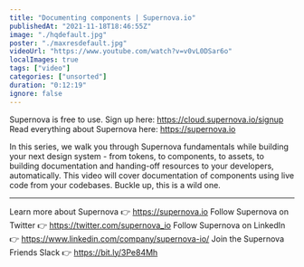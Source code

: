 ```yaml
---
title: "Documenting components | Supernova.io"
publishedAt: "2021-11-18T18:46:55Z"
image: "./hqdefault.jpg"
poster: "./maxresdefault.jpg"
videoUrl: "https://www.youtube.com/watch?v=v0vL0DSar6o"
localImages: true
tags: ["video"]
categories: ["unsorted"]
duration: "0:12:19"
ignore: false
---
```

Supernova is free to use. Sign up here: https://cloud.supernova.io/signup
Read everything about Supernova here: https://supernova.io

In this series, we walk you through Supernova fundamentals while building your next design system - from tokens, to components, to assets, to building documentation and handing-off resources to your developers, automatically. This video will cover documentation of components using live code from your codebases. Buckle up, this is a wild one.

--------

Learn more about Supernova 👉 https://supernova.io
Follow Supernova on Twitter 👉  https://twitter.com/supernova_io
Follow Supernova on LinkedIn 👉 https://www.linkedin.com/company/supernova-io/
Join the Supernova Friends Slack 👉 https://bit.ly/3Pe84Mh

